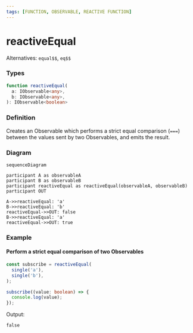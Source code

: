 ```yaml
---
tags: [FUNCTION, OBSERVABLE, REACTIVE FUNCTION]
---
```


# reactiveEqual

Alternatives: `equal$$`, `eq$$`

### Types

```ts
function reactiveEqual(
  a: IObservable<any>,
  b: IObservable<any>,
): IObservable<boolean>
```

### Definition

Creates an Observable which performs a strict equal comparison (`===`) between the values sent by two Observables, and emits the result.

### Diagram

```mermaid
sequenceDiagram

participant A as observableA
participant B as observableB
participant reactiveEqual as reactiveEqual(observableA, observableB)
participant OUT

A->>reactiveEqual: 'a'
B->>reactiveEqual: 'b'
reactiveEqual->>OUT: false
B->>reactiveEqual: 'a'
reactiveEqual->>OUT: true
```

### Example

#### Perform a strict equal comparison of two Observables

```ts
const subscribe = reactiveEqual(
  single('a'),
  single('b'),
);

subscribe((value: boolean) => {
  console.log(value);
});
```

Output:

```text
false
```
